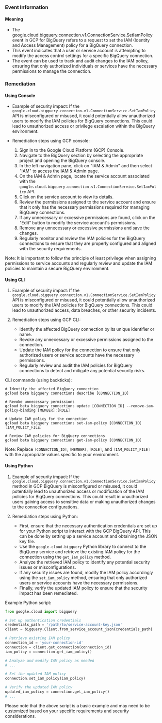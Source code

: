
### Event Information

#### Meaning

- The google.cloud.bigquery.connection.v1.ConnectionService.SetIamPolicy event in GCP for BigQuery refers to a request to set the IAM (Identity and Access Management) policy for a BigQuery connection.
- This event indicates that a user or service account is attempting to modify the access control settings for a specific BigQuery connection.
- The event can be used to track and audit changes to the IAM policy, ensuring that only authorized individuals or services have the necessary permissions to manage the connection.

### Remediation

#### Using Console

- Example of security impact: If the `google.cloud.bigquery.connection.v1.ConnectionService.SetIamPolicy` API is misconfigured or misused, it could potentially allow unauthorized users to modify the IAM policies for BigQuery connections. This could lead to unauthorized access or privilege escalation within the BigQuery environment.

- Remediation steps using GCP console:
  1. Sign in to the Google Cloud Platform (GCP) Console.
  2. Navigate to the BigQuery section by selecting the appropriate project and opening the BigQuery console.
  3. In the left navigation pane, click on "IAM & Admin" and then select "IAM" to access the IAM & Admin page.
  4. On the IAM & Admin page, locate the service account associated with the `google.cloud.bigquery.connection.v1.ConnectionService.SetIamPolicy` API.
  5. Click on the service account to view its details.
  6. Review the permissions assigned to the service account and ensure that it only has the necessary permissions required for managing BigQuery connections.
  7. If any unnecessary or excessive permissions are found, click on the "Edit" button to modify the service account's permissions.
  8. Remove any unnecessary or excessive permissions and save the changes.
  9. Regularly monitor and review the IAM policies for the BigQuery connections to ensure that they are properly configured and aligned with the security requirements.

Note: It is important to follow the principle of least privilege when assigning permissions to service accounts and regularly review and update the IAM policies to maintain a secure BigQuery environment.

#### Using CLI

1. Example of security impact: If the `google.cloud.bigquery.connection.v1.ConnectionService.SetIamPolicy` API is misconfigured or misused, it could potentially allow unauthorized users to modify the IAM policies for BigQuery connections. This could lead to unauthorized access, data breaches, or other security incidents.

2. Remediation steps using GCP CLI:
   - Identify the affected BigQuery connection by its unique identifier or name.
   - Revoke any unnecessary or excessive permissions assigned to the connection.
   - Update the IAM policy for the connection to ensure that only authorized users or service accounts have the necessary permissions.
   - Regularly review and audit the IAM policies for BigQuery connections to detect and mitigate any potential security risks.

CLI commands (using backticks):
```
# Identify the affected BigQuery connection
gcloud beta bigquery connections describe [CONNECTION_ID]

# Revoke unnecessary permissions
gcloud beta bigquery connections update [CONNECTION_ID] --remove-iam-policy-binding [MEMBER]:[ROLE]

# Update IAM policy for the connection
gcloud beta bigquery connections set-iam-policy [CONNECTION_ID] [IAM_POLICY_FILE]

# Review IAM policies for BigQuery connections
gcloud beta bigquery connections get-iam-policy [CONNECTION_ID]
```

Note: Replace `[CONNECTION_ID]`, `[MEMBER]`, `[ROLE]`, and `[IAM_POLICY_FILE]` with the appropriate values specific to your environment.

#### Using Python

1. Example of security impact: If the `google.cloud.bigquery.connection.v1.ConnectionService.SetIamPolicy` method in GCP BigQuery is misconfigured or misused, it could potentially lead to unauthorized access or modification of the IAM policies for BigQuery connections. This could result in unauthorized users gaining access to sensitive data or making unauthorized changes to the connection configurations.

2. Remediation steps using Python:
   - First, ensure that the necessary authentication credentials are set up for your Python script to interact with the GCP BigQuery API. This can be done by setting up a service account and obtaining the JSON key file.
   - Use the `google-cloud-bigquery` Python library to connect to the BigQuery service and retrieve the existing IAM policy for the connection using the `get_iam_policy` method.
   - Analyze the retrieved IAM policy to identify any potential security issues or misconfigurations.
   - If any security issues are found, modify the IAM policy accordingly using the `set_iam_policy` method, ensuring that only authorized users or service accounts have the necessary permissions.
   - Finally, verify the updated IAM policy to ensure that the security impact has been remediated.

Example Python script:
```python
from google.cloud import bigquery

# Set up authentication credentials
credentials_path = '/path/to/service-account-key.json'
client = bigquery.Client.from_service_account_json(credentials_path)

# Retrieve existing IAM policy
connection_id = 'your-connection-id'
connection = client.get_connection(connection_id)
iam_policy = connection.get_iam_policy()

# Analyze and modify IAM policy as needed
# ...

# Set the updated IAM policy
connection.set_iam_policy(iam_policy)

# Verify the updated IAM policy
updated_iam_policy = connection.get_iam_policy()
# ...
```

Please note that the above script is a basic example and may need to be customized based on your specific requirements and security considerations.


